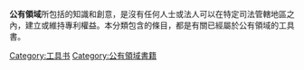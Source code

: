{{Cat main|公有領域}}
'''公有領域'''所包括的知識和創意，是沒有任何人士或法人可以在特定司法管轄地區之內，建立或維持專利權益。本分類包含的條目，都是有關已經屬於公有領域的工具書。

[[Category:工具书|Category:工具书]]
[[Category:公有領域書籍|Category:公有領域書籍]]